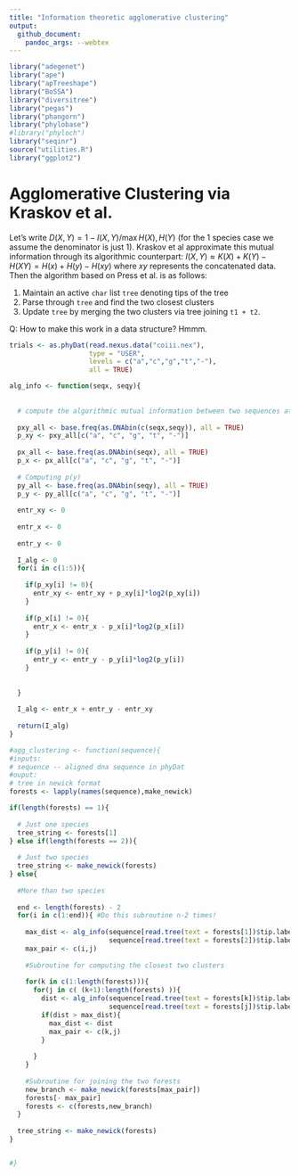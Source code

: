 ```yaml
---
title: "Information theoretic agglomerative clustering"
output:
  github_document:
    pandoc_args: --webtex
---
```


```r
library("adegenet")
library("ape")
library("apTreeshape")
library("BoSSA")
library("diversitree")
library("pegas")
library("phangorn")
library("phylobase")
#library("phyloch")
library("seqinr")
source("utilities.R")
library("ggplot2")
```

# Agglomerative Clustering via Kraskov et al.

Let's write $D(X,Y) = 1 - I(X,Y)/\max{H(X), H(Y)}$ (for the 1 species case we assume the denominator is just 1). Kraskov et al approximate this mutual information through its algorithmic counterpart: $I(X,Y) \approx K(X) + K(Y) - H(XY) = H(x) + H(y) - H(xy)$ where $xy$ represents the concatenated data. Then the algorithm based on Press et al. is as follows: 

1. Maintain an active `char` list `tree` denoting tips of the tree
2. Parse through `tree` and find the two closest clusters 
3. Update `tree` by merging the two clusters via tree joining `t1 + t2`. 

Q: How to make this work in a data structure? Hmmm. 

```r
trials <- as.phyDat(read.nexus.data("coiii.nex"), 
                    type = "USER", 
                    levels = c("a","c","g","t","-"),
                    all = TRUE)
```
```r
alg_info <- function(seqx, seqy){
  
  
  # compute the algorithmic mutual information between two sequences at one site
  
  pxy_all <- base.freq(as.DNAbin(c(seqx,seqy)), all = TRUE)
  p_xy <- pxy_all[c("a", "c", "g", "t", "-")]
  
  px_all <- base.freq(as.DNAbin(seqx), all = TRUE)
  p_x <- px_all[c("a", "c", "g", "t", "-")]
  
  # Computing p(y)
  py_all <- base.freq(as.DNAbin(seqy), all = TRUE)
  p_y <- py_all[c("a", "c", "g", "t", "-")]
  
  entr_xy <- 0
  
  entr_x <- 0
  
  entr_y <- 0 
  
  I_alg <- 0
  for(i in c(1:5)){
    
    if(p_xy[i] != 0){
      entr_xy <- entr_xy + p_xy[i]*log2(p_xy[i])
    }
    
    if(p_x[i] != 0){
      entr_x <- entr_x - p_x[i]*log2(p_x[i])
    }
    
    if(p_y[i] != 0){
      entr_y <- entr_y - p_y[i]*log2(p_y[i])
    }
    
    
  }
  
  I_alg <- entr_x + entr_y - entr_xy 
  
  return(I_alg)
}

```


```r
#agg_clustering <- function(sequence){
#inputs: 
# sequence -- aligned dna sequence in phyDat
#ouput:
# tree in newick format 
forests <- lapply(names(sequence),make_newick)

if(length(forests) == 1){
  
  # Just one species 
  tree_string <- forests[1]
} else if(length(forests == 2)){
  
  # Just two species 
  tree_string <- make_newick(forests)
} else{
  
  #More than two species 
  
  end <- length(forests) - 2 
  for(i in c(1:end)){ #Do this subroutine n-2 times! 
    
    max_dist <- alg_info(sequence[read.tree(text = forests[1])$tip.label], 
                         sequence[read.tree(text = forests[2])$tip.label])
    max_pair <- c(i,j)
    
    #Subroutine for computing the closest two clusters 
    
    for(k in c(1:length(forests))){
      for(j in c( (k+1):length(forests) )){
        dist <- alg_info(sequence[read.tree(text = forests[k])$tip.label], 
                         sequence[read.tree(text = forests[j])$tip.label])
        if(dist > max_dist){
          max_dist <- dist
          max_pair <- c(k,j)
        }
        
      }
    }
    
    #Subroutine for joining the two forests 
    new_branch <- make_newick(forests[max_pair])
    forests[- max_pair]
    forests <- c(forests,new_branch)
  }
  
  tree_string <- make_newick(forests)
}


#}
```


